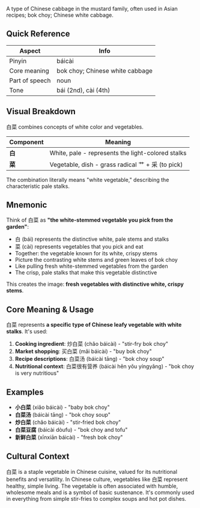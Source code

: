A type of Chinese cabbage in the mustard family, often used in Asian recipes; bok choy; Chinese white cabbage.

## Quick Reference

| Aspect         | Info                              |
| -------------- | --------------------------------- |
| Pinyin         | báicài                            |
| Core meaning   | bok choy; Chinese white cabbage   |
| Part of speech | noun                              |
| Tone           | bái (2nd), cài (4th)              |

## Visual Breakdown

白菜 combines concepts of white color and vegetables.

| Component | Meaning                                                  |
| --------- | -------------------------------------------------------- |
| **白**    | White, pale - represents the light-colored stalks       |
| **菜**    | Vegetable, dish - grass radical 艹 + 采 (to pick)       |

The combination literally means "white vegetable," describing the characteristic pale stalks.

## Mnemonic

Think of 白菜 as **"the white-stemmed vegetable you pick from the garden"**:

- 白 (bái) represents the distinctive white, pale stems and stalks
- 菜 (cài) represents vegetables that you pick and eat
- Together: the vegetable known for its white, crispy stems
- Picture the contrasting white stems and green leaves of bok choy
- Like pulling fresh white-stemmed vegetables from the garden
- The crisp, pale stalks that make this vegetable distinctive

This creates the image: **fresh vegetables with distinctive white, crispy stems**.

## Core Meaning & Usage

白菜 represents **a specific type of Chinese leafy vegetable with white stalks**. It's used:

1. **Cooking ingredient**: 炒白菜 (chǎo báicài) - "stir-fry bok choy"
2. **Market shopping**: 买白菜 (mǎi báicài) - "buy bok choy"
3. **Recipe descriptions**: 白菜汤 (báicài tāng) - "bok choy soup"
4. **Nutritional context**: 白菜很有营养 (báicài hěn yǒu yíngyǎng) - "bok choy is very nutritious"

## Examples

- **小白菜** (xiǎo báicài) - "baby bok choy"
- **白菜汤** (báicài tāng) - "bok choy soup"
- **炒白菜** (chǎo báicài) - "stir-fried bok choy"
- **白菜豆腐** (báicài dòufu) - "bok choy and tofu"
- **新鲜白菜** (xīnxiān báicài) - "fresh bok choy"

## Cultural Context

白菜 is a staple vegetable in Chinese cuisine, valued for its nutritional benefits and versatility. In Chinese culture, vegetables like 白菜 represent healthy, simple living. The vegetable is often associated with humble, wholesome meals and is a symbol of basic sustenance. It's commonly used in everything from simple stir-fries to complex soups and hot pot dishes.
